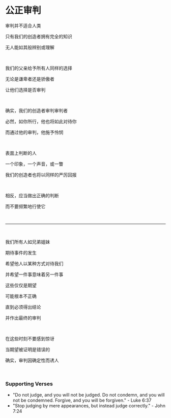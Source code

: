 # 公正审判

审判并不适合人类

只有我们的创造者拥有完全的知识

无人能如其般辨别或理解

<p></p>

<br />

我们的父亲给予所有人同样的选择

无论是谦卑者还是骄傲者

让他们选择是否审判

<p></p>

<br />

确实，我们的创造者审判审判者

必然，如你所行，他也将如此对待你

而通过他的审判，他施予怜悯

<p></p>

<br />

表面上判断的人

一个印象，一个声音，或一瞥

我们的创造者也将以同样的严厉回报

<p></p>

<br />

相反，应当做出正确的判断

而不要频繁地行使它

<br />

---

<br />

我们所有人如兄弟姐妹

期待事件的发生

希望他人以某种方式对待我们

并希望一件事意味着另一件事

这些仅仅是期望

可能根本不正确

直到必须得出结论

并作出最终的审判

<br />

在这些时刻不要感到惊讶

当期望被证明是错误的

确实，审判因确定性而诱人

<p></p>

<br />

### Supporting Verses

- "Do not judge, and you will not be judged. Do not condemn, and you will not be condemned. Forgive, and you will be forgiven." - Luke 6:37
- "Stop judging by mere appearances, but instead judge correctly." - John 7:24